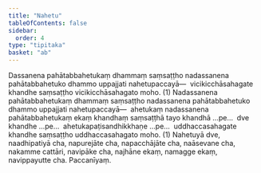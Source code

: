 ```yaml
---
title: "Nahetu"
tableOfContents: false
sidebar:
  order: 4
type: "tipitaka"
basket: "ab"
---
```



<DynamicBreadcrumb />

<Division number="67">

<Paragraph number="4217">
Dassanena pahātabbahetukaṃ dhammaṃ saṃsaṭṭho nadassanena pahātabbahetuko dhammo uppajjati nahetupaccayā—  vicikicchāsahagate khandhe saṃsaṭṭho vicikicchāsahagato moho. (1)
</Paragraph>

<Paragraph number="4218">
Nadassanena pahātabbahetukaṃ dhammaṃ saṃsaṭṭho nadassanena pahātabbahetuko dhammo uppajjati nahetupaccayā—  ahetukaṃ nadassanena pahātabbahetukaṃ ekaṃ khandhaṃ saṃsaṭṭhā tayo khandhā …pe…  dve khandhe …pe…  ahetukapaṭisandhikkhaṇe …pe…  uddhaccasahagate khandhe saṃsaṭṭho uddhaccasahagato moho. (1)
</Paragraph>

<Paragraph number="4219">
Nahetuyā dve, naadhipatiyā cha, napurejāte cha, napacchājāte cha, naāsevane cha, nakamme cattāri, navipāke cha, najhāne ekaṃ, namagge ekaṃ, navippayutte cha.

</Paragraph>
</Division>

<Paragraph number="4220" type="center">
Paccanīyaṃ.
</Paragraph>